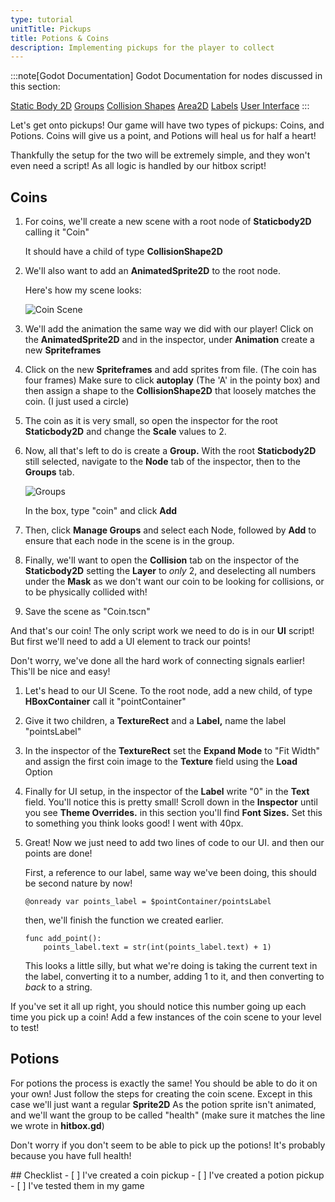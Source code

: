 ```yaml
---
type: tutorial
unitTitle: Pickups
title: Potions & Coins
description: Implementing pickups for the player to collect
---
```




:::note[Godot Documentation]
Godot Documentation for nodes discussed in this section: 

[Static Body 2D](https://docs.godotengine.org/en/3.2/classes/class_staticbody2d.html) [Groups](https://docs.godotengine.org/en/stable/tutorials/scripting/groups.html) [Collision Shapes](https://docs.godotengine.org/en/stable/tutorials/physics/collision_shapes_2d.html) [Area2D](https://docs.godotengine.org/en/stable/classes/class_area2d.html) [Labels](https://docs.godotengine.org/en/stable/classes/class_label.html#class-label) [User Interface](https://docs.godotengine.org/en/stable/tutorials/ui/index.html)
:::


Let's get onto pickups! Our game will have two types of pickups: Coins, and Potions. Coins will give us a point, and Potions will heal us for half a heart!

Thankfully the setup for the two will be extremely simple, and they won't even need a script! As all logic is handled by our hitbox script!

## Coins

<Steps>

1. For coins, we'll create a new scene with a root node of **Staticbody2D** calling it "Coin"

	It should have a child of type **CollisionShape2D**

2. We'll also want to add an **AnimatedSprite2D** to the root node.

	Here's how my scene looks:

	![Coin Scene](/src/assets/godot/dungeonCrawler/coinScene.png)

3. We'll add the animation the same way we did with our player! Click on the **AnimatedSprite2D** and in the inspector, under **Animation** create a new **Spriteframes**

4. Click on the new **Spriteframes** and add sprites from file. (The coin has four frames) Make sure to click **autoplay** (The 'A' in the pointy box)
 and then assign a shape to the **CollisionShape2D** that loosely matches the coin. (I just used a circle)

5. The coin as it is very small, so open the inspector for the root **Staticbody2D** and change the **Scale** values to 2.

6. Now, all that's left to do is create a **Group.** With the root **Staticbody2D** still selected, navigate to the **Node** tab of the inspector, then to the **Groups** tab.

	![Groups](/src/assets/godot/dungeonCrawler/groups.png)

	In the box, type "coin" and click **Add**

7. Then, click **Manage Groups** and select each Node, followed by **Add** to ensure that each node in the scene is in the group.

8. Finally, we'll want to open the **Collision** tab on the inspector of the **Staticbody2D** setting the **Layer** to *only* 2, and deselecting all numbers under the **Mask** as we don't want our coin to be looking for collisions, or to be physically collided with!

9. Save the scene as "Coin.tscn"
</Steps>

And that's our coin! The only script work we need to do is in our **UI** script! But first we'll need to add a UI element to track our points!

Don't worry, we've done all the hard work of connecting signals earlier! This'll be nice and easy!

<Steps>

1. Let's head to our UI Scene. To the root node, add a new child, of type **HBoxContainer** call it "pointContainer"

2. Give it two children, a **TextureRect** and a **Label,** name the label "pointsLabel"

3. In the inspector of the **TextureRect** set the **Expand Mode** to "Fit Width" and assign the first coin image to the **Texture** field using the **Load** Option

4. Finally for UI setup, in the inspector of the **Label** write "0" in the **Text** field. You'll notice this is pretty small! Scroll down in the **Inspector** until you see **Theme Overrides.** in this section you'll find **Font Sizes.** Set this to something you think looks good! I went with 40px.

5. Great! Now we just need to add two lines of code to our UI. and then our points are done!

	First, a reference to our label, same way we've been doing, this should be second nature by now!

	```gdscript
	@onready var points_label = $pointContainer/pointsLabel
	```

	then, we'll finish the function we created earlier.


	```gdscript
	func add_point():
		points_label.text = str(int(points_label.text) + 1)
	```
	This looks a little silly, but what we're doing is taking the current text in the label, converting it to a number, adding 1 to it, and then converting to *back* to a string.

</Steps>

If you've set it all up right, you should notice this number going up each time you pick up a coin! Add a few instances of the coin scene to your level to test!

## Potions

For potions the process is exactly the same! You should be able to do it on your own! Just follow the steps for creating the coin scene. Except in this case we'll just want a regular **Sprite2D** As the potion sprite isn't animated, and we'll want the group to be called "health" (make sure it matches the line we wrote in **hitbox.gd**)

Don't worry if you don't seem to be able to pick up the potions! It's probably because you have full health!

<Box>
## Checklist
<Checklist>
- [ ] I've created a coin pickup
- [ ] I've created a potion pickup
- [ ] I've tested them in my game
</Checklist>
</Box>